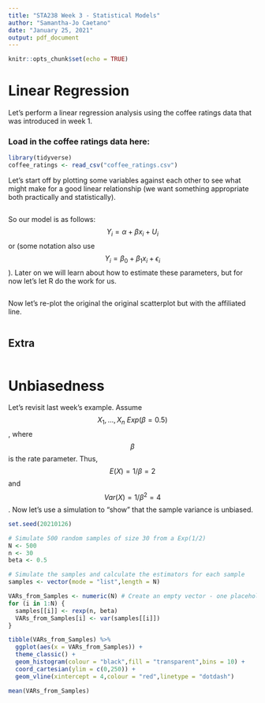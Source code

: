 ```yaml
---
title: "STA238 Week 3 - Statistical Models"
author: "Samantha-Jo Caetano"
date: "January 25, 2021"
output: pdf_document
---
```


```r
knitr::opts_chunk$set(echo = TRUE)
```


# Linear Regression

Let's perform a linear regression analysis using the coffee ratings data that was introduced in week 1. 

### Load in the coffee ratings data here:
```r
library(tidyverse)
coffee_ratings <- read_csv("coffee_ratings.csv")
```


Let's start off by plotting some variables against each other to see what might make for a good linear relationship (we want something appropriate both practically and statistically).


```r


```


So our model is as follows: $$Y_i = \alpha + \beta x_i + U_i$$ or (some notation also use $$Y_i = \beta_0 + \beta_1 x_i + \epsilon_i$$). Later on we will learn about how to estimate these parameters, but for now let's let R do the work for us.

```r



```


Now let's re-plot the original the original scatterplot but with the affiliated line.


```r




```



## Extra

```r




```




# Unbiasedness


Let's revisit last week's example. Assume $$X_1, ..., X_n ~ Exp(\beta = 0.5)$$, where $$\beta$$ is the rate parameter. Thus, $$E(X) = 1/\beta = 2$$ and $$Var(X) = 1/\beta^2 = 4 $$. Now let's use a simulation to "show" that the sample variance is unbiased.

```r
set.seed(20210126)

# Simulate 500 random samples of size 30 from a Exp(1/2)
N <- 500
n <- 30
beta <- 0.5

# Simulate the samples and calculate the estimators for each sample
samples <- vector(mode = "list",length = N)

VARs_from_Samples <- numeric(N) # Create an empty vector - one placeholder for each of the N samples.
for (i in 1:N) {
  samples[[i]] <- rexp(n, beta) 
  VARs_from_Samples[i] <- var(samples[[i]])
}

tibble(VARs_from_Samples) %>%
  ggplot(aes(x = VARs_from_Samples)) +
  theme_classic() +
  geom_histogram(colour = "black",fill = "transparent",bins = 10) +
  coord_cartesian(ylim = c(0,250)) +
  geom_vline(xintercept = 4,colour = "red",linetype = "dotdash")

mean(VARs_from_Samples)


```











